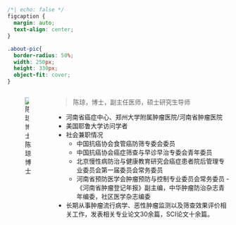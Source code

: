 ## { .smaller}

```css
/*| echo: false */
figcaption {
  margin: auto;
  text-align: center;
}

.about-pic{
  border-radius: 50%;
  width: 250px; 
  height: 330px; 
  object-fit: cover;
}

```

::: {.columns}
::: {.column width='40%'}
![陈琼博士](https://cdn.jsdelivr.net/gh/gigu003/db/images/cq.png){.about-pic}
:::
::: {.column width='60%' style="color=gray;font-size=55%;"}
> 陈琼，博士，副主任医师，硕士研究生导师

- 河南省癌症中心、郑州大学附属肿瘤医院/河南省肿瘤医院
- 美国耶鲁大学访问学者
- 社会兼职情况
  - 中国抗癌协会食管癌防筛专委会委员
  - 中国抗癌协会癌症筛查与早诊早治专委会青年委员
  - 北京慢性病防治与健康教育研究会癌症患者院后管理专业委员会第一届委员会常务委员
  - 河南省预防医学会肿瘤预防与控制专业委员会常务委员
-《河南省肿瘤登记年报》副主编，中华肿瘤防治杂志青年编委，社区医学杂志编委
- 长期从事肿瘤流行病学、恶性肿瘤监测以及筛查效果评价相关工作，发表相关专业论文30余篇，SCI论文十余篇。

:::
:::
